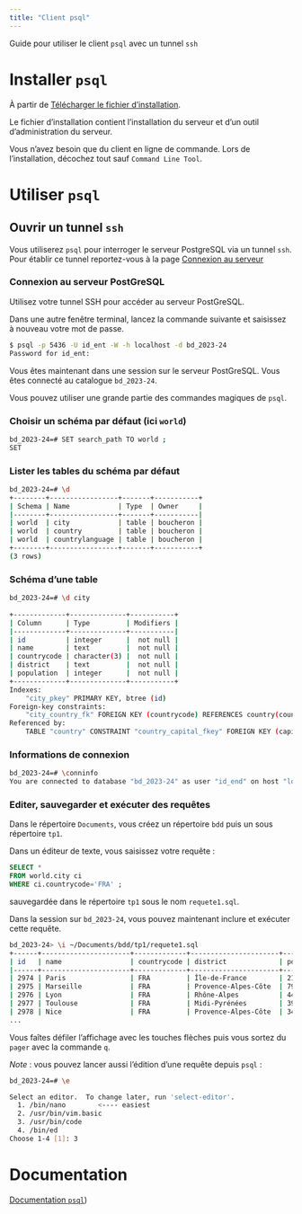 ```yaml
---
title: "Client psql"
---
```


::: {.callout-note}

Guide pour utiliser le client `psql` avec un tunnel `ssh`

:::


# Installer `psql`

À partir de [Télécharger le fichier d'installation](https://www.postgresql.org/download/).

Le fichier d'installation contient l'installation du serveur et d'un outil d'administration du serveur.

Vous n'avez besoin que du client en ligne de commande. Lors de l'installation, décochez tout sauf `Command Line Tool`.


# Utiliser `psql`

::: {.callout-tip}

## Ouvrir un tunnel `ssh`

Vous utiliserez `psql` pour interroger le serveur PostgreSQL via un tunnel `ssh`.
Pour établir ce tunnel reportez-vous à la page [Connexion au serveur](/computing-access.qmd)

:::


### Connexion au serveur PostGreSQL


Utilisez votre tunnel SSH pour accéder au serveur PostGreSQL. 

Dans une autre fenêtre terminal, lancez la commande suivante et saisissez à nouveau votre mot de passe.

```.bash
$ psql -p 5436 -U id_ent -W -h localhost -d bd_2023-24
Password for id_ent: 
```

Vous êtes maintenant dans une session sur le serveur PostGreSQL. Vous êtes connecté au catalogue `bd_2023-24`.

Vous pouvez utiliser une grande partie des commandes magiques de `psql`.


### Choisir un schéma par défaut (ici `world`)

```.bash
bd_2023-24=# SET search_path TO world ;
SET
```



### Lister les tables du schéma par défaut 


```.bash
bd_2023-24=# \d
+--------+-----------------+-------+-----------+
| Schema | Name            | Type  | Owner     |
|--------+-----------------+-------+-----------|
| world  | city            | table | boucheron |
| world  | country         | table | boucheron |
| world  | countrylanguage | table | boucheron |
+--------+-----------------+-------+-----------+
(3 rows)
```



### Schéma d'une table 

```.bash
bd_2023-24=# \d city
 
+-------------+--------------+-----------+
| Column      | Type         | Modifiers |
|-------------+--------------+-----------|
| id          | integer      |  not null |
| name        | text         |  not null |
| countrycode | character(3) |  not null |
| district    | text         |  not null |
| population  | integer      |  not null |
+-------------+--------------+-----------+
Indexes:
    "city_pkey" PRIMARY KEY, btree (id)
Foreign-key constraints:
    "city_country_fk" FOREIGN KEY (countrycode) REFERENCES country(countrycode) ON UPDATE CASCADE ON DELETE SET NULL DEFE>
Referenced by:
    TABLE "country" CONSTRAINT "country_capital_fkey" FOREIGN KEY (capital) REFERENCES city(id)
```



### Informations de connexion

```.bash
bd_2023-24=# \conninfo
You are connected to database "bd_2023-24" as user "id_end" on host "localhost"  (address "127.0.0.1") at port "5436".
```


### Editer, sauvegarder et exécuter des requêtes

Dans le répertoire `Documents`, vous créez un répertoire `bdd`  puis un sous répertoire `tp1`.

Dans un éditeur de texte, vous saisissez votre requête :

```.sql
SELECT *
FROM world.city ci
WHERE ci.countrycode='FRA' ;
```

sauvegardée dans le répertoire `tp1` sous le nom `requete1.sql`. 

Dans la session sur `bd_2023-24`, vous pouvez maintenant inclure et exécuter cette requête. 

```.bash
bd_2023-24> \i ~/Documents/bdd/tp1/requete1.sql
+------+----------------------+-------------+----------------------+------------+
| id   | name                 | countrycode | district             | population |
|------+----------------------+-------------+----------------------+------------|
| 2974 | Paris                | FRA         | Île-de-France        | 2125246    |
| 2975 | Marseille            | FRA         | Provence-Alpes-Côte  | 798430     |
| 2976 | Lyon                 | FRA         | Rhône-Alpes          | 445452     |
| 2977 | Toulouse             | FRA         | Midi-Pyrénées        | 390350     |
| 2978 | Nice                 | FRA         | Provence-Alpes-Côte  | 342738     |
...
```

Vous faîtes défiler l'affichage avec les touches flèches puis vous sortez du `pager` avec la commande `q`.

*Note* : vous pouvez lancer aussi l'édition d'une requête depuis `psql` :

```.bash
bd_2023-24=# \e 

Select an editor.  To change later, run 'select-editor'.
  1. /bin/nano        <---- easiest
  2. /usr/bin/vim.basic
  3. /usr/bin/code
  4. /bin/ed
Choose 1-4 [1]: 3
```


# Documentation


[Documentation `psql`](https://www.postgresql.org/docs/current/app-psql.html))
